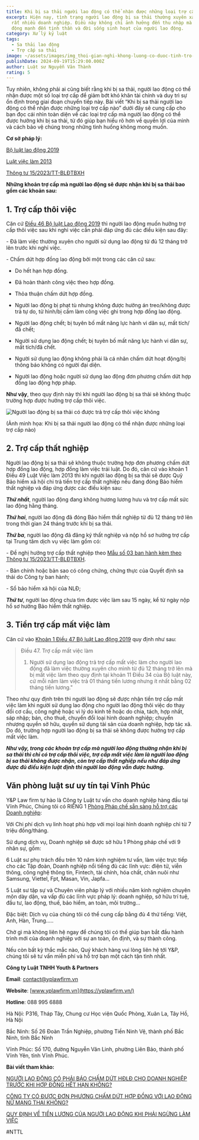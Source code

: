 ```yaml
---
title: Khi bị sa thải người lao động có thể nhận được những loại trợ cấp nào?
excerpt: Hiện nay, tình trạng người lao động bị sa thải thường xuyên xảy ra ở
  rất nhiều doanh nghiệp. Điều này không chỉ ảnh hưởng đến thu nhập mà còn tác
  động mạnh đến tinh thần và đời sống sinh hoạt của người lao động.
category: Xử lý kỷ luật
tags:
  - Sa thải lao động
  - Trợ cấp sa thải
image: ~/assets/images/img_thoi-gian-nghi-khong-luong-co-duoc-tinh-tro-cap-thoi-viec.jpg
publishDate: 2024-09-19T15:29:00.000Z
author: Luật sư Nguyễn Văn Thành
rating: 5
---
```

Tuy nhiên, không phải ai cũng biết rằng khi bị sa thải, người lao động có thể nhận được một số loại trợ cấp để giảm bớt khó khăn tài chính và duy trì sự ổn định trong giai đoạn chuyển tiếp này. Bài viết “Khi bị sa thải người lao động có thể nhận được những loại trợ cấp nào” dưới đây sẽ cung cấp cho bạn đọc cái nhìn toàn diện về các loại trợ cấp mà người lao động có thể được hưởng khi bị sa thải, từ đó giúp bạn hiểu rõ hơn về quyền lợi của mình và cách bảo vệ chúng trong những tình huống không mong muốn.

**Cơ sở pháp lý:**

[Bộ luật lao động 2019](https://yplawfirm.vn/tin-tuc-phap-luat/van-ban-phap-luat/bo-luat-lao-dong-2019-so-45-2019-qh14-35835.htm)

[Luật việc làm 2013](https://yplawfirm.vn/tin-tuc-phap-luat/van-ban-phap-luat/luat-viec-lam-2013-35867.htm)

[Thông tư 15/2023/TT-BLĐTBXH](https://yplawfirm.vn/tin-tuc-phap-luat/van-ban-phap-luat/thong-tu-15-2023-tt-bldtbxh-35868.htm)

**Những khoản trợ cấp mà người lao động sẽ được nhận khi bị sa thải bao gồm các khoản sau:**

## 1.  Trợ cấp thôi việc

Căn cứ [Điều 46 Bộ luật Lao động 2019](https://yplawfirm.vn/tin-tuc-phap-luat/van-ban-phap-luat/bo-luat-lao-dong-2019-so-45-2019-qh14-35835.htm) thì người lao động muốn hưởng trợ cấp thôi việc sau khi nghỉ việc cần phải đáp ứng đủ các điều kiện sau đây:

\- Đã làm việc thường xuyên cho người sử dụng lao động từ đủ 12 tháng trở lên trước khi nghỉ việc.

\- Chấm dứt hợp đồng lao động bởi một trong các căn cứ sau:

+ Do hết hạn hợp đồng.

+ Đã hoàn thành công việc theo hợp đồng.

+ Thỏa thuận chấm dứt hợp đồng.

+ Người lao động bị phạt tù nhưng không được hưởng án treo/không được trả tự do, tử hình/bị cấm làm công việc ghi trong hợp đồng lao động.

+ Người lao động chết; bị tuyên bố mất năng lực hành vi dân sự, mất tích/đã chết;

+ Người sử dụng lao động chết; bị tuyên bố mất năng lực hành vi dân sự, mất tích/đã chết.

+ Người sử dụng lao động không phải là cá nhân chấm dứt hoạt động/bị thông báo không có người đại diện.

+ Người lao động hoặc người sử dụng lao động đơn phương chấm dứt hợp đồng lao động hợp pháp.

**Như vậy**, theo quy định này thì khi người lao động bị sa thải sẽ không thuộc trường hợp được hưởng trợ cấp thôi việc.

![Người lao động bị sa thải có được trả trợ cấp thôi việc không](~/assets/images/người-lao-động-bị-sa-thải-có-được-trả-trợ-cấp-thôi-việc-không.jpg "Người lao động bị sa thải có được trả trợ cấp thôi việc không")

(Ảnh minh họa: Khi bị sa thải người lao động có thể nhận được những loại trợ cấp nào)

## 2. Trợ cấp thất nghiệp

Người lao động bị sa thải sẽ không thuộc trường hợp đơn phương chấm dứt hợp đồng lao động, hợp đồng làm việc trái luật. Do đó, căn cứ vào khoản 1 Điều 49 Luật Việc làm 2013 thì khi người lao động bị sa thải sẽ được Quỹ Bảo hiểm xã hội chi trả tiền trợ cấp thất nghiệp nếu đang đóng Bảo hiểm thất nghiệp và đáp ứng được các điều kiện sau:

***Thứ nhất***, người lao động đang không hương lương hưu và trợ cấp mất sức lao động hằng tháng.

***Thứ hai***, người lao động đã đóng Bảo hiểm thất nghiệp từ đủ 12 tháng trở lên trong thời gian 24 tháng trước khi bị sa thải.

***Thứ ba***, người lao động đã đăng ký thất nghiệp và nộp hồ sơ hưởng trợ cấp tại Trung tâm dịch vụ việc làm gồm có:

\- Đề nghị hưởng trợ cấp thất nghiệp theo [Mẫu số 03 ban hành kèm theo Thông tư 15/2023/TT-BLĐTBXH](https://yplawfirm.vn/tin-tuc-phap-luat/van-ban-phap-luat/thong-tu-15-2023-tt-bldtbxh-35868.htm).

\- Bản chính hoặc bản sao có công chứng, chứng thực của Quyết định sa thải do Công ty ban hành;

\- Sổ bảo hiểm xã hội của NLĐ;

***Thứ tư***, người lao động chưa tìm được việc làm sau 15 ngày, kể từ ngày nộp hồ sơ hưởng Bảo hiểm thất nghiệp.

## 3. Tiền trợ cấp mất việc làm

Căn cứ vào [Khoản 1 Điều 47 Bộ luật Lao động 2019](https://yplawfirm.vn/tin-tuc-phap-luat/van-ban-phap-luat/bo-luat-lao-dong-2019-so-45-2019-qh14-35835.htm) quy định như sau:

> Điều 47. Trợ cấp mất việc làm
>
> 1. Người sử dụng lao động trả trợ cấp mất việc làm cho người lao động đã làm việc thường xuyên cho mình từ đủ 12 tháng trở lên mà bị mất việc làm theo quy định tại khoản 11 Điều 34 của Bộ luật này, cứ mỗi năm làm việc trả 01 tháng tiền lương nhưng ít nhất bằng 02 tháng tiền lương."

Theo như quy định trên thì người lao động sẽ được nhận tiền trợ cấp mất việc làm khi người sử dụng lao động cho người lao động thôi việc do thay đổi cơ cấu, công nghệ hoặc vì lý do kinh tế hoặc do chia, tách, hợp nhất, sáp nhập; bán, cho thuê, chuyển đổi loại hình doanh nghiệp; chuyển nhượng quyền sở hữu, quyền sử dụng tài sản của doanh nghiệp, hợp tác xã. Do đó, trường hợp người lao động bị sa thải sẽ không được hưởng trợ cấp mất việc làm.

***Như vậy, trong các khoản trợ cấp mà người lao động thường nhận khi bị sa thải thì chỉ có trợ cấp thôi việc, trợ cấp mất việc làm là người lao động bị sa thải không được nhận, còn trợ cấp thất nghiệp nếu như đáp ứng được đủ điều kiện luật định thì người lao động vẫn được hưởng.***

## Văn phòng luật sư uy tín tại Vĩnh Phúc

Y&P Law firm tự hào là Công ty Luật tư vấn cho doanh nghiệp hàng đầu tại Vĩnh Phúc, Chúng tôi có RIÊNG 1 [Phòng Pháp chế sẵn sàng hỗ trợ các Doanh nghiệp](https://vinhphuclawyers.vn/dich-vu-phap-ly/ho-tro-doanh-nghiep/dich-vu-phap-che-doanh-nghiep-tai-vinh-phuc-35791.htm):

Với Chi phí dịch vụ linh hoạt phù hợp với mọi loại hình doanh nghiệp chỉ từ 7 triệu đồng/tháng.

Sử dụng dịch vụ, Doanh nghiệp sẽ được sở hữu 1 Phòng pháp chế với 9 nhân sự, gồm:

6 Luật sư phụ trách đều trên 10 năm kinh nghiệm tư vấn, làm việc trực tiếp cho các Tập đoàn, Doanh nghiệp nổi tiếng đủ các lĩnh vực: điện tử, viễn thông, công nghệ thông tin, Fintech, tài chính, hóa chất, chăn nuôi như Samsung, Viettel, Fpt, Masan, Vin, Japfa...

5 Luật sư tập sự và Chuyên viên pháp lý với nhiều năm kinh nghiệm chuyên môn dày dặn, va vấp đủ các lĩnh vực pháp lý: doanh nghiệp, sở hữu trí tuệ, đầu tư, lao động, thuế, bảo hiểm, an toàn, môi trường...

Đặc biệt: Dịch vụ của chúng tôi có thể cung cấp bằng đủ 4 thứ tiếng: Việt, Anh, Hàn, Trung.....

Chờ gì mà không liên hệ ngay để chúng tôi có thể giúp bạn bắt đầu hành trình mới của doanh nghiệp với sự an toàn, ổn định, và sự thành công.

Nếu còn bất kỳ thắc mắc nào, Quý khách hàng vui lòng liên hệ tới Y&P, chúng tôi sẽ tư vấn miễn phí và hỗ trợ bạn một cách tận tình nhất.

**Công ty Luật TNHH Youth & Partners**

**Email**: contact@yplawfirm.vn

**Website**: [www.yplawfirm.vn](https://yplawfirm.vn/)

**Hotline**: 088 995 6888

Hà Nội: P316, Tháp Tây, Chung cư Học viện Quốc Phòng, Xuân La, Tây Hồ, Hà Nội

Bắc Ninh: Số 26 Đoàn Trần Nghiệp, phường Tiền Ninh Vệ, thành phố Bắc Ninh, tỉnh Bắc Ninh

Vĩnh Phúc: Số 170, đường Nguyễn Văn Linh, phường Liên Bảo, thành phố Vĩnh Yên, tỉnh Vĩnh Phúc.

**Bài viết tham khảo:**

[NGƯỜI LAO ĐỘNG CÓ PHẢI BÁO CHẤM DỨT HĐLĐ CHO DOANH NGHIỆP TRƯỚC KHI HỢP ĐỒNG HẾT HẠN KHÔNG?](https://vinhphuclawyers.vn/kien-thuc-phap-ly/lao-dong/nguoi-lao-dong-co-phai-bao-cham-dut-hdld-cho-doanh-nghiep-truoc-khi-hop-dong-het-han-khong-35965.htm)

[CÔNG TY CÓ ĐƯỢC ĐƠN PHƯƠNG CHẤM DỨT HỢP ĐỒNG VỚI LAO ĐỘNG NỮ MANG THAI KHÔNG?](https://vinhphuclawyers.vn/kien-thuc-phap-ly/lao-dong/cong-ty-co-duoc-don-phuong-cham-dut-hop-dong-voi-lao-dong-nu-mang-thai-khong-35942.htm)

[QUY ĐỊNH VỀ TIỀN LƯƠNG CỦA NGƯỜI LAO ĐỘNG KHI PHẢI NGỪNG LÀM VIỆC](https://vinhphuclawyers.vn/kien-thuc-phap-ly/lao-dong/quy-dinh-ve-tien-luong-cua-nguoi-lao-dong-khi-phai-ngung-lam-viec-35941.htm)

\#NTTL
